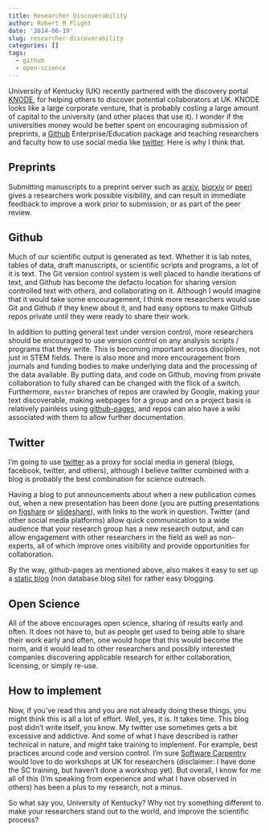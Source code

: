 ```yaml
---
title: Researcher Discoverability
author: Robert M Flight
date: '2014-06-19'
slug: researcher-discoverability
categories: []
tags:
  - github
  - open-science
---
```


University of Kentucky (UK) recently partnered with the discovery portal [KNODE](https://search.knodeinc.com/ukentucky/index.action), for helping others to discover potential collaborators at UK. KNODE looks like a large corporate venture, that is probably costing a large amount of capital to the university (and other places that use it). I wonder if the universities money would be better spent on encouraging submission of preprints, a [Github](https://github.com) Enterprise/Education package and teaching researchers and faculty how to use social media like [twitter](https://twitter.com). Here is why I think that.

## Preprints

Submitting manuscripts to a preprint server such as [arxiv](http://arxiv.org/), [biorxiv](http://biorxiv.org/) or [peerj](https://peerj.com/preprints/) gives a researchers work possible visibility, and can result in immediate feedback to improve a work prior to submission, or as part of the peer review.

## Github

Much of our scientific output is generated as text. Whether it is lab notes, tables of data, draft manuscripts, or scientific scripts and programs, a lot of it is text. The Git version control system is well placed to handle iterations of text, and Github has become the defacto location for sharing version controlled text with others, and collaborating on it. Although I would imagine that it would take some encouragement, I think more researchers would use Git and Github if they knew about it, and had easy options to make Github repos private until they were ready to share their work. 

In addition to putting general text under version control, more researchers should be encouraged to use version control on any analysis scripts / programs that they write. This is becoming important across disciplines, not just in STEM fields. There is also more and more encouragement from journals and funding bodies to make underlying data and the processing of the data available. By putting data, and code on Github, moving from private collaboration to fully shared can be changed with the flick of a switch. Furthermore, `master` branches of repos are crawled by Google, making your text discoverable, making webpages for a group and on a project basis is relatively painless using [github-pages](https://pages.github.com), and repos can also have a wiki associated with them to allow further documentation.

## Twitter

I'm going to use [twitter](https://twitter.com) as a proxy for social media in general (blogs, facebook, twitter, and others), although I believe twitter combined with a blog is probably the best combination for science outreach. 

Having a blog to put announcements about when a new publication comes out, when a new presentation has been done (you are putting presentations on [figshare](https://figshare.com) or [slideshare](www.slideshare.net)), with links to the work in question. Twitter (and other social media platforms) allow quick communication to a wide audience that your research group has a new research output, and can allow engagement with other researchers in the field as well as non-experts, all of which improve ones visibility and provide opportunities for collaboration.

By the way, github-pages as mentioned above, also makes it easy to set up a [static blog](http://codecondo.com/7-static-site-generators-for-building-websites-blogs/) (non database blog site) for rather easy blogging.

## Open Science

All of the above encourages open science, sharing of results early and often. It does not have to, but as people get used to being able to share their work early and often, one would hope that this would become the norm, and it would lead to other researchers and possibly interested companies discovering applicable research for either collaboration, licensing, or simply re-use.

## How to implement

Now, if you've read this and you are not already doing these things, you might think this is all a lot of effort. Well, yes, it is. It takes time. This blog post didn't write itself, you know. My twitter use sometimes gets a bit excessive and addictive. And some of what I have described is rather technical in nature, and might take training to implement. For example, best practices around code and version control. I'm sure [Software Carpentry](http://software-carpentry.org/) would love to do workshops at UK for researchers (disclaimer: I have done the SC training, but haven't done a workshop yet). But overall, I know for me all of this (I'm speaking from experience and what I have observed in others) has been a plus to my research, not a minus.

So what say you, University of Kentucky? Why not try something different to make your researchers stand out to the world, and improve the scientific process?
